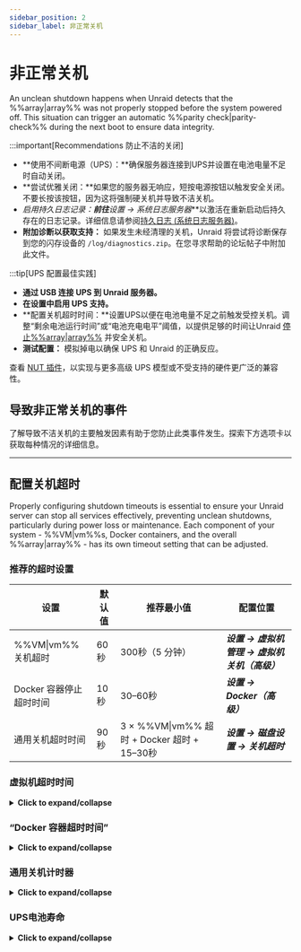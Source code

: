 ```yaml
---
sidebar_position: 2
sidebar_label: 非正常关机
---
```



# 非正常关机

An unclean shutdown happens when Unraid detects that the %%array|array%% was not properly stopped before the system powered off. This situation can trigger an automatic %%parity check|parity-check%% during the next boot to ensure data integrity.

:::important[Recommendations 防止不洁的关闭]

- \*\*使用不间断电源（UPS）：\*\*确保服务器连接到UPS并设置在电池电量不足时自动关闭。
- \*\*尝试优雅关闭：\*\*如果您的服务器无响应，短按电源按钮以触发安全关闭。不要长按该按钮，因为这将强制硬关机并导致不洁关机。
- **启用持久日志记录：**前往***设置 → 系统日志服务器***以激活在重新启动后持久存在的日志记录。详细信息请参阅[持久日志 (系统日志服务器)](../diagnostics/capture-diagnostics-and-logs.mdx#persistent-logs-syslog-server)。
- **附加诊断以获取支持：** 如果发生未经清理的关机，Unraid 将尝试将诊断保存到您的闪存设备的 `/log/diagnostics.zip`。在您寻求帮助的论坛帖子中附加此文件。

:::tip[UPS 配置最佳实践]

- **通过 USB 连接 UPS 到 Unraid 服务器。**
- **在设置中启用 UPS 支持。**
- \*\*配置关机超时时间：\*\*设置UPS以便在电池电量不足之前触发受控关机。调整“剩余电池运行时间”或“电池充电电平”阈值，以提供足够的时间让Unraid [停止%%array|array%%](../../using-unraid-to/manage-storage/array-configuration.mdx#startstop-the-array) 并安全关机。
- **测试配置：** 模拟掉电以确保 UPS 和 Unraid 的正确反应。

查看 [NUT 插件](https://unraid.net/community/apps/c/plugins/p4?srsltid=AfmBOop675PrJQW4iqb4JBN3GyPpwDDiSmnZReq78t27XyxkFdMX8inO#:~:text=NUT%20%2D%20Network%20UPS%20Tools)，以实现与更多高级 UPS 模型或不受支持的硬件更广泛的兼容性。

## 导致非正常关机的事件

了解导致不洁关机的主要触发因素有助于您防止此类事件发生。探索下方选项卡以获取每种情况的详细信息。

<Tabs>
  <TabItem value="电源" label="“意外的电源损失”" default>
    <UncleanShutdownsPower />
  </TabItem>

  <TabItem value="闪存" label="“闪存驱动器故障”">
    <UncleanShutdownsFlash />
  </TabItem>

  <TabItem value="终端" label="打开终端会话">
    <UncleanShutdownsTerminal />
  </TabItem>
</Tabs>

---

## 配置关机超时

Properly configuring shutdown timeouts is essential to ensure your Unraid server can stop all services effectively, preventing unclean shutdowns, particularly during power loss or maintenance. Each component of your system - %%VM|vm%%s, Docker containers, and the overall %%array|array%% - has its own timeout setting that can be adjusted.

### 推荐的超时设置

| 设置              | 默认值 | 推荐最小值                                  | 配置位置                         |
| --------------- | --- | -------------------------------------- | ---------------------------- |
| %%VM\|vm%% 关机超时 | 60秒 | 300秒（5 分钟）                             | ***设置 → 虚拟机管理 → 虚拟机关机（高级）*** |
| Docker 容器停止超时时间 | 10秒 | 30–60秒                                 | ***设置 → Docker（高级）***        |
| 通用关机超时时间        | 90秒 | 3 × %%VM\|vm%% 超时 + Docker 超时 + 15–30秒 | ***设置 → 磁盘设置 → 关机超时***       |

### 虚拟机超时时间

<details>
  <summary><strong>Click to expand/collapse</strong></summary>

  在停止 Docker 容器或 %%array|array%% 自身之前，Unraid 首先关闭所有配置的虚拟机 (%%VMs|vm%%)。 虚拟机关闭超时决定了 Unraid 等待每个 %%VM|vm%% 优雅关闭的时间。

  <h4>设置位置</h4>

  - ***设置 → 虚拟机管理 → 虚拟机关机（高级）***

  <h4>考虑</h4>

  - Windows %%虚拟机|vm%% 可能需要更长时间关机，尤其是如果更新待处理或虚拟机处于睡眠/休眠中。
  - 如果超时时间过短，%%虚拟机|vm%% 将被强制停止，有可能导致数据丢失或损坏。

  <h4>最佳做法</h4>

  将超时设置为至少 300 秒（5 分钟），用于 Windows %%VMs|vm%%。计划更新在启动时运行，而不是在关闭时运行，以避免延迟。
</details>

### “Docker 容器超时时间”

<details>
  <summary><strong>Click to expand/collapse</strong></summary>

  在虚拟机之后，Unraid 停止所有正在运行的 Docker 容器。容器停止超时控制 Unraid 等待每个容器干净退出的时间。

  <h4>设置位置</h4>

  - ***设置 → Docker*** （启用高级视图）

  <h4>考虑</h4>

  - 容器是并行停止的。
  - 复杂容器，或具有大型数据库的容器，可能需要超过默认的 10 秒时间进行安全关闭。
  - 如果定时器到期，容器将被强制停止。

  <h4>最佳做法</h4>
  如果运行需要额外关闭时间的 Docker 容器，请将超时增加到 30–60 秒。
</details>

### 通用关机计时器

<details>
  <summary><strong>Click to expand/collapse</strong></summary>

  The overall Shutdown time-out is the maximum time Unraid allows for all shutdown processes - %%VM|vm%%s, Docker, and disk operations - before forcing a shutdown.

  <h4>设置位置</h4>

  - ***设置 → 磁盘设置 → 关机超时***

  <h4>如何计算</h4>

  加上 %%虚拟机|vm%% 和 Docker 超时时间，然后加上 15–30 秒用于磁盘卸载和其他进程。

  - 示例：`3 × ***虚拟机关机超时*** + ***Docker 停止超时*** + 15–30 秒`

  <h4>最佳实践</h4>
  设置这个计时器高于您最慢的关机场景，尤其当您有许多驱动器或大型 %%array|array%% 时。
</details>

### UPS电池寿命

<details>
  <summary><strong>Click to expand/collapse</strong></summary>

  您的 UPS 必须提供足够的运行时间，以允许所有关闭计时器在服务器失去电力前到期。

  <h4>设置位置</h4>

  - ***设置 → UPS 设置*** （查看 **剩余运行时间**，所有磁盘旋转起来）

  <h4>考虑</h4>

  - UPS 应该在关机序列完成前触发关闭。
  - 如果电池在关闭完成之前耗尽，您将面临不完全关闭和可能的数据丢失的风险。

  <h4>最佳做法</h4>

  通过模拟断电来测试您的 UPS，并确认 Unraid 可以在时间充裕的情况下干净关闭。
</details>
